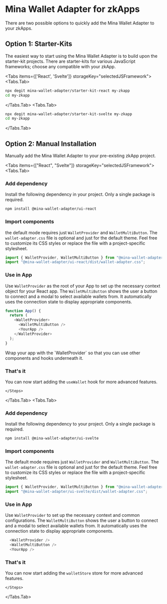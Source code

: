 
# Mina Wallet Adapter for zkApps

There are two possible options to quickly add the Mina Wallet Adapter to your zkApps.

## Option 1: Starter-Kits

The easiest way to start using the Mina Wallet Adapter is to build upon the starter-kit projects. There are starter-kits for various JavaScript frameworks; choose any compatible with your zkApp.

<Tabs items={['React', 'Svelte']} storageKey="selectedJSFramework">
  <Tabs.Tab>

```bash
npx degit mina-wallet-adapter/starter-kit-react my-zkapp
cd my-zkapp
```

  </Tabs.Tab>
  <Tabs.Tab>

```bash
npx degit mina-wallet-adapter/starter-kit-svelte my-zkapp
cd my-zkapp
```

  </Tabs.Tab>
</Tabs>

## Option 2: Manual Installation

Manually add the Mina Wallet Adapter to your pre-existing zkApp project.

<Tabs items={["React", "Svelte"]} storageKey="selectedJSFramework">
  <Tabs.Tab>
    <Steps>

### Add dependency

Install the following dependency in your project. Only a single package is required.

```bash npm2yarn
npm install @mina-wallet-adapter/ui-react
```

### Import components

the default mode requires just `WalletProvider` and `WalletMultiButton`. The `wallet-adapter.css` file is optional and just for the default theme. Feel free to customize its CSS styles or replace the file with a project-specific stylesheet.

```js filename="App.tsx"
import { WalletProvider, WalletMultiButton } from "@mina-wallet-adapter/ui-react";
import "@mina-wallet-adapter/ui-react/dist/wallet-adapter.css";
```

### Use in App

Use `WalletProvider` as the root of your App to set up the necessary context object for your React app.
The `WalletMultiButton` shows the user a button to connect and a modal to select available wallets from. It automatically uses the connection state to display appropriate components.

```js filename="App.tsx" {3,4,6}
function App() {
  return (
    <WalletProvider>
      <WalletMultiButton />
      <YourApp />
    </WalletProvider>
  );
}
```

<Callout type="info">
  Wrap your app with the `WalletProvider` so that you can use other components and hooks underneath it.
</Callout>

### That's it

You can now start adding the `useWallet` hook for more advanced features.

    </Steps>

  </Tabs.Tab>
  <Tabs.Tab>
    <Steps>

### Add dependency

Install the following dependency to your project. Only a single package is required.

```bash npm2yarn
npm install @mina-wallet-adapter/ui-svelte
```

### Import components

The default mode requires just `WalletProvider` and `WalletMultiButton`. The `wallet-adapter.css` file is optional and just for the default theme. Feel free to customize its CSS styles or replace the file with a project-specific stylesheet.

```js filename="+page.svelte"
import { WalletProvider, WalletMultiButton } from "@mina-wallet-adapter/ui-svelte";
import "@mina-wallet-adapter/ui-svelte/dist/wallet-adapter.css";
```

### Use in App

Use `WalletProvider` to set up the necessary context and common configurations.
The `WalletMultiButton` shows the user a button to connect and a modal to select available wallets from. It automatically uses the connection state to display appropriate components.

```js {1,2} filename="+page.svelte"
  <WalletProvider />
  <WalletMultiButton />
  <YourApp />
```

### That's it

You can now start adding the `walletStore` store for more advanced features.

    </Steps>

  </Tabs.Tab>
</Tabs>
